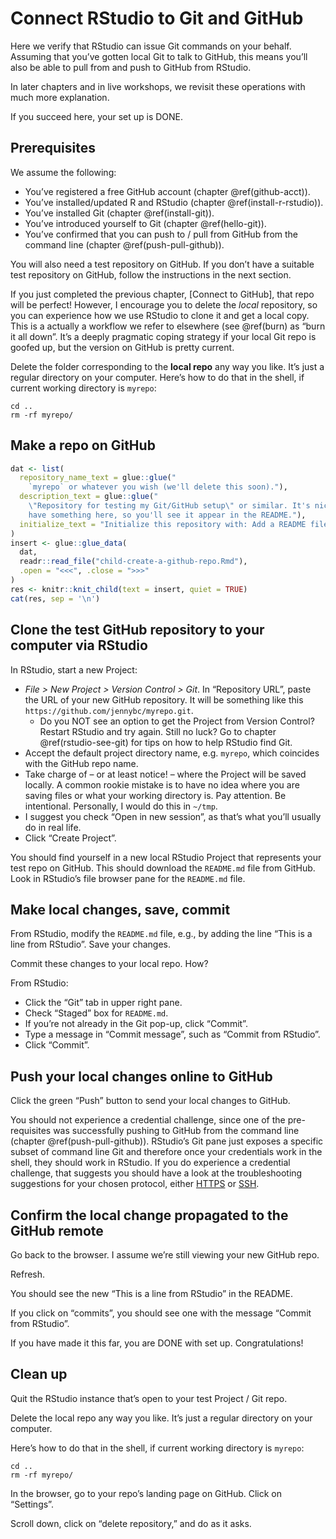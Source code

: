 # Connect RStudio to Git and GitHub {#rstudio-git-github}

Here we verify that RStudio can issue Git commands on your behalf. 
Assuming that you've gotten local Git to talk to GitHub, this means you'll also be able to pull from and push to GitHub from RStudio.

In later chapters and in live workshops, we revisit these operations with much more explanation.

If you succeed here, your set up is DONE.

## Prerequisites

We assume the following: 

  * You've registered a free GitHub account (chapter \@ref(github-acct)).
  * You've installed/updated R and RStudio (chapter \@ref(install-r-rstudio)).
  * You've installed Git (chapter \@ref(install-git)).
  * You've introduced yourself to Git (chapter \@ref(hello-git)).
  * You've confirmed that you can push to / pull from GitHub from the command line (chapter \@ref(push-pull-github)).
  
You will also need a test repository on GitHub.
If you don't have a suitable test repository on GitHub, follow the instructions in the next section.

If you just completed the previous chapter, [Connect to GitHub], that repo will be perfect!
However, I encourage you to delete the *local* repository, so you can experience how we use RStudio to clone it and get a local copy.
This is a actually a workflow we refer to elsewhere (see \@ref(burn) as "burn it all down".
It's a deeply pragmatic coping strategy if your local Git repo is goofed up, but the version on GitHub is pretty current.

Delete the folder corresponding to the **local repo** any way you like.
It's just a regular directory on your computer.
Here's how to do that in the shell, if current working directory is `myrepo`:

```console
cd ..
rm -rf myrepo/
```

## Make a repo on GitHub

```r
dat <- list(
  repository_name_text = glue::glue("
    `myrepo` or whatever you wish (we'll delete this soon)."),
  description_text = glue::glue("
    \"Repository for testing my Git/GitHub setup\" or similar. It's nice to \\
    have something here, so you'll see it appear in the README."),
  initialize_text = "Initialize this repository with: Add a README file."
)
insert <- glue::glue_data(
  dat,
  readr::read_file("child-create-a-github-repo.Rmd"),
  .open = "<<<", .close = ">>>"
)
res <- knitr::knit_child(text = insert, quiet = TRUE)
cat(res, sep = '\n')
```

## Clone the test GitHub repository to your computer via RStudio

In RStudio, start a new Project:

  * *File > New Project > Version Control > Git*. In "Repository URL", paste the URL of your new GitHub repository. It will be something like this `https://github.com/jennybc/myrepo.git`.
    - Do you NOT see an option to get the Project from Version Control? Restart RStudio and try again. Still no luck? Go to chapter \@ref(rstudio-see-git) for tips on how to help RStudio find Git.
  * Accept the default project directory name, e.g. `myrepo`, which coincides with the GitHub repo name.
  * Take charge of -- or at least notice! -- where the Project will be saved locally. A common rookie mistake is to have no idea where you are saving files or what your working directory is. Pay attention. Be intentional. Personally, I would do this in `~/tmp`.
  * I suggest you check "Open in new session", as that's what you'll usually do in real life.
  * Click "Create Project".

You should find yourself in a new local RStudio Project that represents your test repo on GitHub.
This should download the `README.md` file from GitHub.
Look in RStudio's file browser pane for the `README.md` file.

## Make local changes, save, commit

From RStudio, modify the `README.md` file, e.g., by adding the line "This is a line from RStudio". Save your changes.

Commit these changes to your local repo. How?

From RStudio:

  * Click the "Git" tab in upper right pane.
  * Check "Staged" box for `README.md`.
  * If you're not already in the Git pop-up, click "Commit".
  * Type a message in "Commit message", such as "Commit from RStudio".
  * Click "Commit".

## Push your local changes online to GitHub
  
Click the green "Push" button to send your local changes to GitHub.

You should not experience a credential challenge, since one of the pre-requisites was successfully pushing to GitHub from the command line (chapter \@ref(push-pull-github)).
RStudio's Git pane just exposes a specific subset of command line Git and therefore once your credentials work in the shell, they should work in RStudio.
If you do experience a credential challenge, that suggests you should have a look at the troubleshooting suggestions for your chosen protocol, either [HTTPS](#pat-troubleshooting) or [SSH](#ssh-troubleshooting).

## Confirm the local change propagated to the GitHub remote

Go back to the browser.
I assume we're still viewing your new GitHub repo.

Refresh.

You should see the new "This is a line from RStudio" in the README.

If you click on "commits", you should see one with the message "Commit from RStudio".

If you have made it this far, you are DONE with set up.
Congratulations!

## Clean up

Quit the RStudio instance that's open to your test Project / Git repo.

Delete the local repo any way you like.
It's just a regular directory on your computer.

Here's how to do that in the shell, if current working directory is `myrepo`:

```console
cd ..
rm -rf myrepo/
```

In the browser, go to your repo's landing page on GitHub.
Click on "Settings".

Scroll down, click on "delete repository," and do as it asks.
